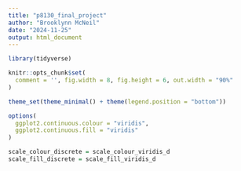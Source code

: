 ```yaml
---
title: "p8130_final_project"
author: "Brooklynn McNeil"
date: "2024-11-25"
output: html_document
---
```

```r
library(tidyverse)

knitr::opts_chunk$set(
  comment = '', fig.width = 8, fig.height = 6, out.width = "90%"
)

theme_set(theme_minimal() + theme(legend.position = "bottom"))

options(
  ggplot2.continuous.colour = "viridis",
  ggplot2.continuous.fill = "viridis"
)

scale_colour_discrete = scale_colour_viridis_d
scale_fill_discrete = scale_fill_viridis_d
```